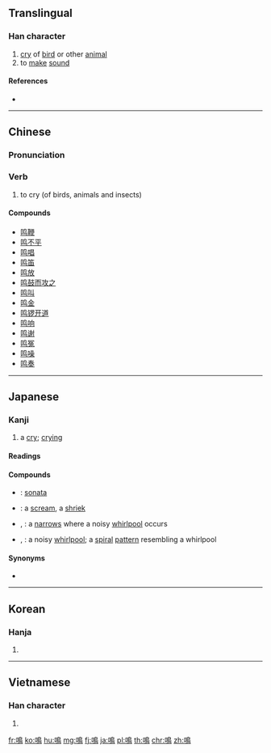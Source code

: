{{character info/new}}
{{also|嗚|鸣}}
==Translingual==

===Han character===
{{Han char|rn=196|rad=鳥|as=03|sn=14|four=67027|canj=RHAF|ids=⿰口鳥}}

# [[cry]] of [[bird]] or other [[animal]]
# to [[make]] [[sound]]

====References====
* {{Han ref|kx=1482.180|dkj=46672|dj=2014.050|hdz=74615.170|uh=9CF4|ud=40180|bh=BBEF|bd=48111}}

----

==Chinese==
{{zh-forms|s=鸣}}

===Pronunciation===
{{zh-pron
|m=míng
|c=ming4
|h=pfs=
|md=
|mn=bêng
|w=
|mc=y
|oc=y
|cat=v
}}

===Verb===
{{zh-verb}}

# to cry (of birds, animals and insects)

====Compounds====
* [[鸣鞭]]
* [[鸣不平]]
* [[鸣唱]]
* [[鸣笛]]
* [[鸣放]]
* [[鸣鼓而攻之]]
* [[鸣叫]]
* [[鸣金]]
* [[鸣锣开道]]
* [[鸣响]]
* [[鸣谢]]
* [[鸣冤]]
* [[鸣噪]]
* [[鸣奏]]

----

==Japanese==

===Kanji===
{{ja-kanji|grade=2|rs=鳥03}}

# a [[cry]]; [[crying]]

====Readings====
{{ja-readings
|goon=[[みょう]] (myō)|kanon=[[めい]] (mei)
|kun=[[なく]] ([[鳴く]], naku), [[なる]] ([[鳴る]], naru), [[ならす]] ([[鳴らす]], narasu)
}}

====Compounds====
{{der-top|Compounds}}
* {{ja-r|奏鳴曲|そうめいきょく}}: [[sonata]]
* {{ja-r|悲鳴|ひめい}}: a [[scream]], a [[shriek]]
* {{ja-r|鳴門|なると}}, {{ja-r|鳴戸|なると}}: a [[narrows]] where a noisy [[whirlpool]] occurs
* {{ja-r|鳴戸巻|なると まき}}, {{ja-r|鳴門巻|なると まき}}: a noisy [[whirlpool]]; a [[spiral]] [[pattern]] resembling a whirlpool
{{der-bottom}}

====Synonyms====
* {{ja-l|泣}}

----

==Korean==

===Hanja===
{{ko-hanja|hangeul=명|rv=myeong|mr=myŏng}}

# {{defn|lang=ko|sort=鳥03}}

----

==Vietnamese==

===Han character===
{{vi-hantu|[[minh]]|rs=鳥03}}

# {{defn|lang=vi|sort=鳥03}}

[[fr:鳴]]
[[ko:鳴]]
[[hu:鳴]]
[[mg:鳴]]
[[fj:鳴]]
[[ja:鳴]]
[[pl:鳴]]
[[th:鳴]]
[[chr:鳴]]
[[zh:鳴]]